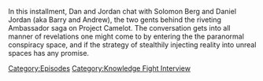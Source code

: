 {{DEFAULTSORT:
    #_EPISODE_0853:Chatting with The Squatch Guys
}}{{Episode
    | title           = Chatting with The Squatch Guys
    | caption         = Listen to this episode on [https://knowledgefight.libsyn.com/853-chatting-with-the-squatch-guys Libsyn] [https://open.spotify.com/episode/79MA8C5I5DDggXO97YOmvC Spotify]
    | episodeNumber   = 853
    | length          = 01:48:23
    | airDate         = September 29, 2023
    | episodeType     = [[:Category:Knowledge Fight Interview|Knowledge Fight Interview]]
    | appearance      = [[Solomon Berg]]
    | previousEpisode = [[852: Tucker, The Man And His Twitter- Episode 5]]
    | nextEpisode     = [[854: September 29, 2023]]
}}

{{Stub}}

In this installment, Dan and Jordan chat with Solomon Berg and Daniel Jordan (aka Barry and Andrew), the two gents behind the riveting Ambassador saga on Project Camelot.  The conversation gets into all manner of revelations one might come to by entering the the paranormal conspiracy space, and if the strategy of stealthily injecting reality into unreal spaces has any promise.

[[Category:Episodes]]
[[Category:Knowledge Fight Interview]]

